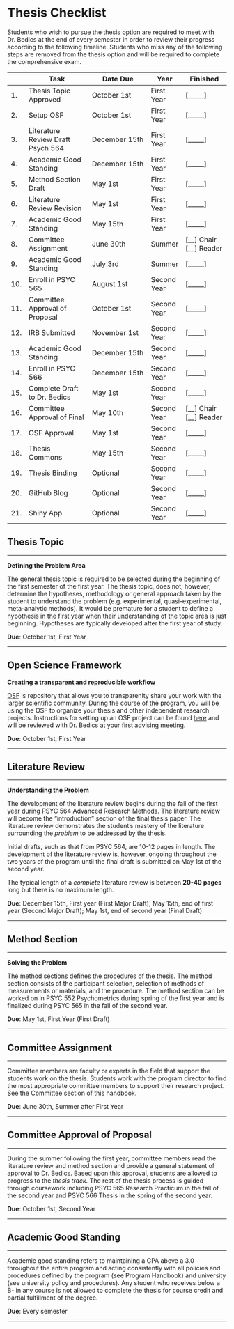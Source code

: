 # Thesis Checklist


Students who wish to pursue the thesis option are required to meet with Dr. Bedics at the end of every semester in order to review their progress according to the following timeline. 
Students who miss any of the following steps are removed from the thesis option and will be required to complete the comprehensive exam.  


|| Task           | Date Due | Year | Finished | 
|--|----------------|---------------|------|-----------|
|1.| Thesis Topic Approved | October 1st | First Year | [_____] |
|2.| Setup OSF | October 1st | First Year | [_____] |
|3.| Literature Review Draft Psych 564 | December 15th | First Year | [_____] |
|4.| Academic Good Standing | December 15th | First Year | [_____]  |
|5.| Method Section Draft | May 1st | First Year | [_____]  |
|6.| Literature Review Revision | May 1st  | First Year | [_____]  |
|7.| Academic Good Standing | May 15th | First Year | [_____]  |
|8.| Committee Assignment | June 30th | Summer | [__] Chair<br/>[__] Reader |
|9.| Academic Good Standing | July 3rd | Summer | [_____]  |
|10.| Enroll in PSYC 565 | August 1st | Second Year | [_____]  |
|11.| Committee Approval of Proposal | October 1st  | Second Year | [_____] |
|12.| IRB Submitted | November 1st | Second Year | [_____] |
|13.| Academic Good Standing | December 15th | Second Year | [_____]  |
|14.| Enroll in PSYC 566 | December 15th | Second Year | [_____]  |
|15.| Complete Draft to Dr. Bedics | May 1st  | Second Year | [_____] |
|16.| Committee Approval of Final | May 10th  | Second Year |  [__] Chair<br/>[__] Reader |
|17.| OSF Approval | May 1st | Second Year  | [_____]  |
|18. | Thesis Commons | May 15th | Second Year | [_____]  |
|19. | Thesis Binding | Optional | Second Year | [_____]  |
|20.| GitHub Blog | Optional |Second Year | [_____]  |
|21.| Shiny App | Optional |Second Year | [_____]  |


## Thesis Topic

___

**Defining the Problem Area**

The general thesis topic is required to be selected during the beginning of the first semester of the first year.  The thesis topic, does not, however, determine the hypotheses, methodology or general approach taken by the student to understand the problem (e.g. experimental, quasi-experimental, meta-analytic methods). It would be premature for a student to define a hypothesis in the first year when their understanding of the topic area is just beginning.  Hypotheses are typically developed after the first year of study. 

**Due**: October 1st, First Year

___


## Open Science Framework

**Creating a transparent and reproducible workflow**

[OSF](https://osf.io/) is repository that allows you to transparenlty share your work with the larger scientific community. During the course of the program, you will be using the OSF to organize your thesis and other independent research projects.  Instructions for setting up an OSF project can be found [here](https://speakerdeck.com/jdbedics/osf-setup-and-class-project-introduction) and will be reviewed with Dr. Bedics at your first advising meeting. 

**Due**: October 1st, First Year

___


## Literature Review

___

**Understanding the Problem**

The development of the literature review begins during the fall of the first year during PSYC 564 Advanced Research Methods.  The literature review will become the "introduction" section of the final thesis paper.  The literature review demonstrates the student's mastery of the literature surrounding the *problem* to be addressed by the thesis.  

Initial drafts, such as that from PSYC 564, are 10-12 pages in length.  The development of the literature review is, however, ongoing throughout the two years of the program until the final draft is submitted on May 1st of the second year. 

The typical length of a *complete* literature review is between **20-40 pages** long but there is no maximum length. 

**Due**: December 15th, First year (First Major Draft); May 15th, end of first year (Second Major Draft); May 1st, end of second year (Final Draft)

___


## Method Section

___

**Solving the Problem**

The method sections defines the procedures of the thesis. The method section consists of the participant selection, selection of methods of measurements or materials, and the procedure.  The method section can be worked on in PSYC 552 Psychometrics during spring of the first year and is finalized during PSYC 565 in the fall of the second year.

**Due**: May 1st, First Year (First Draft)

___

## Committee Assignment

___

Committee members are faculty or experts in the field that support the students work on the thesis. Students work with the program director to find the most appropriate committee members to support their research project.  See the Committee section of this handbook.
  
**Due**: June 30th, Summer after First Year

___

## Committee Approval of Proposal

___

During the summer following the first year, committee members read the literature review and method section and provide a general statement of approval to Dr. Bedics.  Based upon this approval, students are allowed to progress to the *thesis track.*  The rest of the thesis process is guided through coursework including PSYC 565 Research Practicum in the fall of the second year and PSYC 566 Thesis in the spring of the second year. 

**Due**: October 1st, Second Year

___

## Academic Good Standing

___

Academic good standing refers to maintaining a GPA above a 3.0 throughout the entire program and acting consistently with all policies and procedures defined by the program (see Program Handbook) and university (see university policy and procedures).  Any student who receives below a B- in any course is not allowed to complete the thesis for course credit and partial fulfillment of the degree. 

**Due**: Every semester

___



